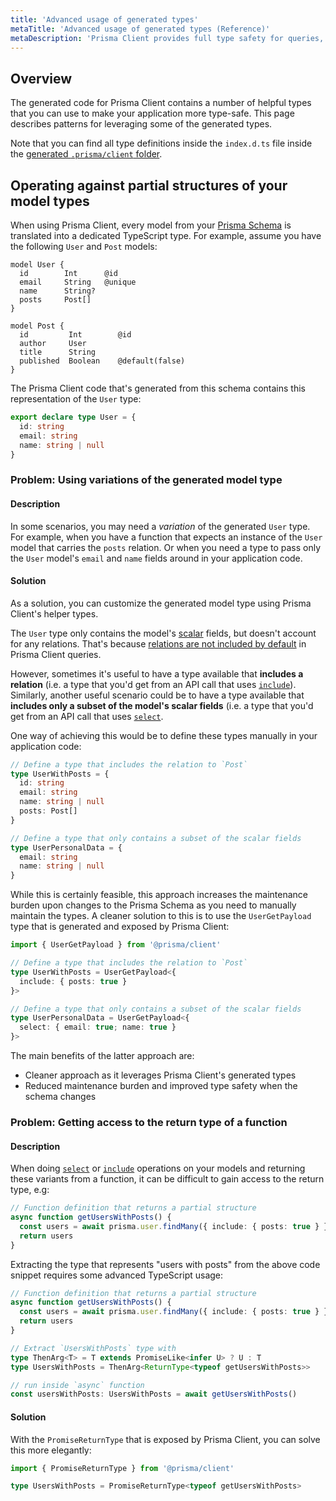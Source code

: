 ```yaml
---
title: 'Advanced usage of generated types'
metaTitle: 'Advanced usage of generated types (Reference)'
metaDescription: 'Prisma Client provides full type safety for queries, even for partial queries or included relations. This page explains how to leverage the generated types.'
---
```


## Overview

The generated code for Prisma Client contains a number of helpful types that you can use to make your application more type-safe. This page describes patterns for leveraging some of the generated types.

Note that you can find all type definitions inside the `index.d.ts` file inside the [generated `.prisma/client` folder](generating-prisma-client#the-prisma-client-npm-module).

## Operating against partial structures of your model types

When using Prisma Client, every model from your [Prisma Schema](../prisma-schema/prisma-schema-file) is translated into a dedicated TypeScript type. For example, assume you have the following `User` and `Post` models:

```prisma
model User {
  id        Int      @id
  email     String   @unique
  name      String?
  posts     Post[]
}

model Post {
  id         Int        @id
  author     User
  title      String
  published  Boolean    @default(false)
}
```

The Prisma Client code that's generated from this schema contains this representation of the `User` type:

```ts
export declare type User = {
  id: string
  email: string
  name: string | null
}
```

### Problem: Using variations of the generated model type

#### Description

In some scenarios, you may need a _variation_ of the generated `User` type. For example, when you have a function that expects an instance of the `User` model that carries the `posts` relation. Or when you need a type to pass only the `User` model's `email` and `name` fields around in your application code.

#### Solution

As a solution, you can customize the generated model type using Prisma Client's helper types.

The `User` type only contains the model's [scalar](../prisma-schema/data-model#scalar-types) fields, but doesn't account for any relations. That's because [relations are not included by default](field-selection#the-default-selection-set) in Prisma Client queries.

However, sometimes it's useful to have a type available that **includes a relation** (i.e. a type that you'd get from an API call that uses [`include`](field-selection#include)). Similarly, another useful scenario could be to have a type available that **includes only a subset of the model's scalar fields** (i.e. a type that you'd get from an API call that uses [`select`](field-selection#select).

One way of achieving this would be to define these types manually in your application code:

```ts
// Define a type that includes the relation to `Post`
type UserWithPosts = {
  id: string
  email: string
  name: string | null
  posts: Post[]
}

// Define a type that only contains a subset of the scalar fields
type UserPersonalData = {
  email: string
  name: string | null
}
```

While this is certainly feasible, this approach increases the maintenance burden upon changes to the Prisma Schema as you need to manually maintain the types. A cleaner solution to this is to use the `UserGetPayload` type that is generated and exposed by Prisma Client:

```ts
import { UserGetPayload } from '@prisma/client'

// Define a type that includes the relation to `Post`
type UserWithPosts = UserGetPayload<{
  include: { posts: true }
}>

// Define a type that only contains a subset of the scalar fields
type UserPersonalData = UserGetPayload<{
  select: { email: true; name: true }
}>
```

The main benefits of the latter approach are:

- Cleaner approach as it leverages Prisma Client's generated types
- Reduced maintenance burden and improved type safety when the schema changes

### Problem: Getting access to the return type of a function

#### Description

When doing [`select`](field-selection#select) or [`include`](field-selection#include) operations on your models and returning these variants from a function, it can be difficult to gain access to the return type, e.g:

```ts
// Function definition that returns a partial structure
async function getUsersWithPosts() {
  const users = await prisma.user.findMany({ include: { posts: true } })
  return users
}
```

Extracting the type that represents "users with posts" from the above code snippet requires some advanced TypeScript usage:

```ts
// Function definition that returns a partial structure
async function getUsersWithPosts() {
  const users = await prisma.user.findMany({ include: { posts: true } })
  return users
}

// Extract `UsersWithPosts` type with
type ThenArg<T> = T extends PromiseLike<infer U> ? U : T
type UsersWithPosts = ThenArg<ReturnType<typeof getUsersWithPosts>>

// run inside `async` function
const usersWithPosts: UsersWithPosts = await getUsersWithPosts()
```

#### Solution

With the `PromiseReturnType` that is exposed by Prisma Client, you can solve this more elegantly:

```ts
import { PromiseReturnType } from '@prisma/client'

type UsersWithPosts = PromiseReturnType<typeof getUsersWithPosts>
```
